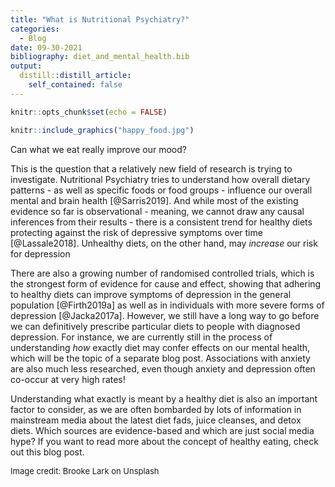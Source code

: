 ```yaml
---
title: "What is Nutritional Psychiatry?"
categories:
  - Blog
date: 09-30-2021
bibliography: diet_and_mental_health.bib
output:
  distill::distill_article:
    self_contained: false
---
```

```r
knitr::opts_chunk$set(echo = FALSE)
```

```r
knitr::include_graphics("happy_food.jpg")
```

Can what we eat really improve our mood?

This is the question that a relatively new field of research is trying to investigate. Nutritional Psychiatry tries to understand how overall dietary patterns - as well as specific foods or food groups - influence our overall mental and brain health [@Sarris2019]. And while most of the existing evidence so far is observational - meaning, we cannot draw any causal inferences from their results - there is a consistent trend for healthy diets protecting against the risk of depressive symptoms over time [@Lassale2018]. Unhealthy diets, on the other hand, may *increase* our risk for depression 

There are also a growing number of randomised controlled trials, which is the strongest form of evidence for cause and effect, showing that adhering to healthy diets can improve symptoms of depression in the general population [@Firth2019a] as well as in individuals with more severe forms of depression [@Jacka2017a]. However, we still have a long way to go before we can definitively prescribe particular diets to people with diagnosed depression. For instance, we are currently still in the process of understanding *how* exactly diet may confer effects on our mental health, which will be the topic of a separate blog post. Associations with anxiety are also much less researched, even though anxiety and depression often co-occur at very high rates!

Understanding what exactly is meant by a healthy diet is also an important factor to consider, as we are often bombarded by lots of information in mainstream media about the latest diet fads, juice cleanses, and detox diets. Which sources are evidence-based and which are just social media hype? If you want to read more about the concept of healthy eating, check out this blog post.

<font size="2">Image credit: Brooke Lark on Unsplash</font>
